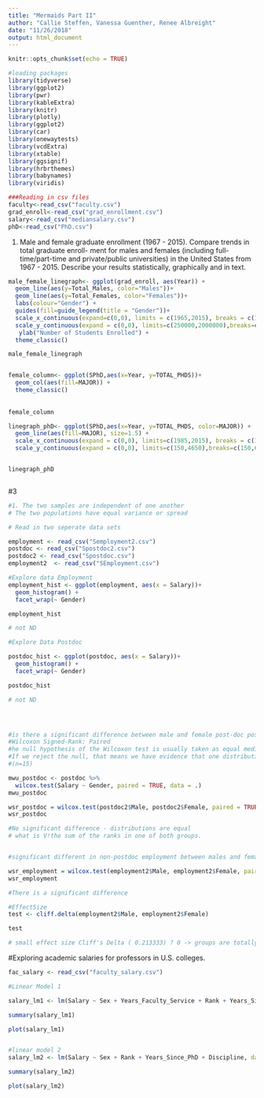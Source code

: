 ```yaml
---
title: "Mermaids Part II"
author: "Callie Steffen, Vanessa Guenther, Renee Albreight"
date: "11/26/2018"
output: html_document
---
```


```r
knitr::opts_chunk$set(echo = TRUE)
```

```r
#loading packages
library(tidyverse)
library(ggplot2)
library(pwr)
library(kableExtra)
library(knitr)
library(plotly)
library(ggplot2)
library(car)
library(onewaytests)
library(vcdExtra)
library(xtable)
library(ggsignif)
library(hrbrthemes)
library(babynames)
library(viridis)

###Reading in csv files
faculty<-read_csv("faculty.csv")
grad_enroll<-read_csv("grad_enrollment.csv")
salary<-read_csv("mediansalary.csv")
phD<-read_csv("PhD.csv")
```


1) Male and female graduate enrollment (1967 - 2015). Compare trends in total graduate enroll- ment for males and females (including full-time/part-time and private/public universities) in the United States from 1967 - 2015. Describe your results statistically, graphically and in text.
```r
male_female_linegraph<- ggplot(grad_enroll, aes(Year)) +
  geom_line(aes(y=Total_Males, color="Males"))+
  geom_line(aes(y=Total_Females, color="Females"))+
  labs(colour="Gender") +
  guides(fill=guide_legend(title = "Gender"))+
  scale_x_continuous(expand=c(0,0), limits = c(1965,2015), breaks = c(1965,1975,1985,1995,2005,2015))+
  scale_y_continuous(expand = c(0,0), limits=c(250000,2000000),breaks=c(250000,500000,750000,1000000,1250000,1500000,1750000,2000000)) +
   ylab("Number of Students Enrolled") +
  theme_classic()

male_female_linegraph



```





```r

female_column<- ggplot(SPhD,aes(x=Year, y=TOTAL_PHDS))+
  geom_col(aes(fill=MAJOR)) +
  theme_classic()
             
             
female_column

linegraph_phD<- ggplot(SPhD,aes(x=Year, y=TOTAL_PHDS, color=MAJOR)) +
  geom_line(aes(fill=MAJOR), size=1.5) +
  scale_x_continuous(expand = c(0,0), limits=c(1985,2015), breaks = c(1985,2000,2015))+
  scale_y_continuous(expand = c(0,0), limits=c(150,4650),breaks=c(150,650,1150,1650,2150,2650,3150,3650,4150,4650))


linegraph_phD   



```

#3
```r

#1. The two samples are independent of one another
# The two populations have equal variance or spread

# Read in two seperate data sets

employment <- read_csv("Semployment2.csv")
postdoc <- read_csv("Spostdoc2.csv")
postdoc2 <- read_csv("Spostdoc.csv")
employment2  <- read_csv("SEmployment.csv")

#Explore data Employment 
employment_hist <- ggplot(employment, aes(x = Salary))+
  geom_histogram() +
  facet_wrap(~ Gender)

employment_hist

# not ND 

#Explore Data Postdoc

postdoc_hist <- ggplot(postdoc, aes(x = Salary))+
  geom_histogram() +
  facet_wrap(~ Gender)

postdoc_hist

# not ND




#is there a significant difference between male and female post-doc position salaries?
#Wilcoxon Signed-Rank: Paired
#he null hypothesis of the Wilcoxon test is usually taken as equal medians
#If we reject the null, that means we have evidence that one distribution is shifted to the left or right of the other. Since we’re assuming our distributions are equal, rejecting the null means we have evidence that the medians of the two populations differ
#(n=15)

mwu_postdoc <- postdoc %>% 
  wilcox.test(Salary ~ Gender, paired = TRUE, data = .)
mwu_postdoc

wsr_postdoc = wilcox.test(postdoc2$Male, postdoc2$Female, paired = TRUE)
wsr_postdoc

#No significant difference - distributions are equal
# what is V!the sum of the ranks in one of both groups.


#significant different in non-postdoc employment between males and females

wsr_employment = wilcox.test(employment2$Male, employment2$Female, paired = TRUE)
wsr_employment

#There is a significant difference

#EffectSize
test <- cliff.delta(employment2$Male, employment2$Female)

test

# small effect size Cliff's Delta ( 0.213333) ? 0 -> groups are totally overlapping 


```

#Exploring academic salaries for professors in U.S. colleges.

```r

fac_salary <- read_csv("faculty_salary.csv")

#Linear Model 1

salary_lm1 <- lm(Salary ~ Sex + Years_Faculty_Service + Rank + Years_Since_PhD + Discipline, data = fac_salary)

summary(salary_lm1)

plot(salary_lm1)



```
```r

#linear model 2
salary_lm2 <- lm(Salary ~ Sex + Rank + Years_Since_PhD + Discipline, data = fac_salary)

summary(salary_lm2)

plot(salary_lm2)

```

